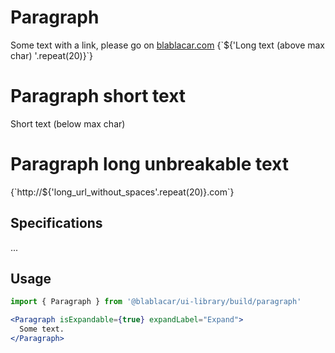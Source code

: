 

<Meta title="Text/Paragraph" />

# **Paragraph**

<Canvas>
  <Story name="Simple usage">
    <Paragraph>
      Some text with a link, please go on <a href="http://blablacar.com">blablacar.com</a>
    </Paragraph>
  </Story>
</Canvas>

<Canvas>
  <Story name="Long text">
    <Paragraph isExpandable expandLabel="Expand">
      {`${'Long text (above max char) '.repeat(20)}`}
    </Paragraph>
  </Story>
</Canvas>

# **Paragraph short text**

<Canvas>
  <Story name="Short text">
    <Paragraph>Short text (below max char)</Paragraph>
  </Story>
</Canvas>

# **Paragraph long unbreakable text**

<Canvas>
  <Story name="Long unbreakable text">
    <Paragraph isExpandable expandLabel="Expand">
      {`http://${'long_url_without_spaces'.repeat(20)}.com`}
    </Paragraph>
  </Story>
</Canvas>

## Specifications

...

## Usage

```jsx
import { Paragraph } from '@blablacar/ui-library/build/paragraph'

<Paragraph isExpandable={true} expandLabel="Expand">
  Some text.
</Paragraph>
```

<ArgsTable of={Paragraph} />
